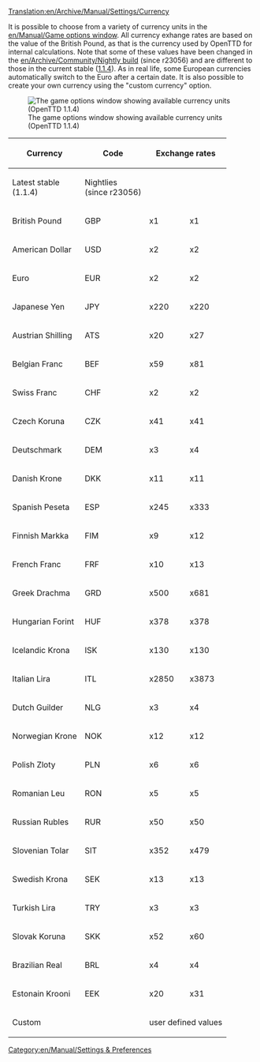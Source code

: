 [[Translation:en/Archive/Manual/Settings/Currency]]


It is possible to choose from a variety of currency units in the [[en/Manual/Game options window]]. All currency exhange rates are based on the value of the British Pound, as that is the currency used by OpenTTD for internal calculations. Note that some of these values have been changed in the [[en/Archive/Community/Nightly build]] (since r23056) and are different to those in the current stable ([[en/Archive/OpenTTD/OpenTTD 1.1.4|1.1.4]]). As in real life, some European currencies automatically switch to the Euro after a certain date. It is also possible to create your own currency using the "custom currency" option.

[[File:en/Archive/Manual/Settings/Currency units.png|frame|The game options window showing available currency units (OpenTTD 1.1.4)]]

{| {{en/Wikitable}}
|- style="background:#efefef"
! rowspan="2" | Currency
! rowspan="2" | Code
! colspan="2" | Exchange rates
! rowspan="2" | Switch to Euro
|- style="background:#efefef"
! Latest stable<br>(1.1.4)
! Nightlies<br>(since r23056)
|-
| British Pound || GBP || x1 || x1 || never
|-
| American Dollar || USD || x2 || x2 || never
|-
| Euro || EUR || x2 || x2 || 
|-
| Japanese Yen || JPY || x220 || x220 || never
|-
| Austrian Shilling || ATS || x20 || x27 || 2002
|-
| Belgian Franc || BEF || x59 || x81 || 2002
|-
| Swiss Franc || CHF || x2 || x2 || never
|-
| Czech Koruna || CZK || x41 || x41 || never
|-
| Deutschmark || DEM || x3 || x4 || 2002
|-
| Danish Krone || DKK || x11 || x11 || never
|-
| Spanish Peseta || ESP || x245 || x333 || 2002
|-
| Finnish Markka || FIM || x9 || x12 || 2002
|-
| French Franc || FRF || x10 || x13 || 2002
|-
| Greek Drachma || GRD || x500 || x681 || 2002
|-
| Hungarian Forint || HUF || x378 || x378 || never
|-
| Icelandic Krona || ISK || x130 || x130 || never
|-
| Italian Lira || ITL || x2850 || x3873 || 2002
|-
| Dutch Guilder || NLG || x3 || x4 || 2002
|-
| Norwegian Krone || NOK || x12 || x12 || never
|-
| Polish Zloty || PLN || x6 || x6 || never
|-
| Romanian Leu || RON || x5 || x5 || never
|-
| Russian Rubles || RUR || x50 || x50 || never
|-
| Slovenian Tolar || SIT || x352 || x479 || 2007
|-
| Swedish Krona || SEK || x13 || x13 || never
|-
| Turkish Lira || TRY || x3 || x3 || never
|-
| Slovak Koruna || SKK || x52 || x60 || 2009
|-
| Brazilian Real || BRL || x4 || x4 || never
|-
| Estonain Krooni || EEK || x20 || x31 || 2011
|-
| colspan="2" | Custom || colspan="3" | user defined values
|}

[[Category:en/Manual/Settings & Preferences]]